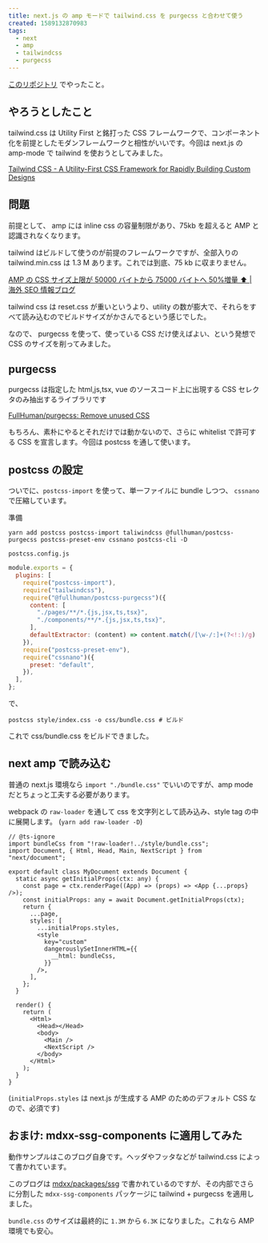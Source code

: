 ```yaml
---
title: next.js の amp モードで tailwind.css を purgecss と合わせて使う
created: 1589132870983
tags:
  - next
  - amp
  - tailwindcss
  - purgecss
---
```


[このリポジトリ](https://github.com/mizchi/next-amp-tailwind-purgecss) でやったこと。

## やろうとしたこと

tailwind.css は Utility First と銘打った CSS フレームワークで、コンポーネント化を前提としたモダンフレームワークと相性がいいです。今回は next.js の amp-mode で tailwind を使おうとしてみました。

[Tailwind CSS \- A Utility\-First CSS Framework for Rapidly Building Custom Designs](https://tailwindcss.com/)

## 問題

前提として、 amp には inline css の容量制限があり、75kb を超えると AMP と認識されなくなります。

tailwind はビルドして使うのが前提のフレームワークですが、全部入りの tailwind.min.css は 1.3 M あります。これでは到底、75 kb に収まりません。

[AMP の CSS サイズ上限が 50000 バイトから 75000 バイトへ 50%増量 ⬆ \| 海外 SEO 情報ブログ](https://www.suzukikenichi.com/blog/amp-increases-css-limit-from-50000-bytes-to-75-bytes/)

tailwind css は reset.css が重いというより、utility の数が膨大で、それらをすべて読み込むのでビルドサイズがかさんでるという感じでした。

なので、 purgecss を使って、使っている CSS だけ使えばよい、という発想で CSS のサイズを削ってみました。

## purgecss

purgecss は指定した html,js,tsx, vue のソースコード上に出現する CSS セレクタのみ抽出するライブラリです

[FullHuman/purgecss: Remove unused CSS](https://github.com/FullHuman/purgecss)

もちろん、素朴にやるとそれだけでは動かないので、さらに whitelist で許可する CSS を宣言します。今回は postcss を通して使います。

## postcss の設定

ついでに、`postcss-import` を使って、単一ファイルに bundle しつつ、 `cssnano` で圧縮しています。

準備

```
yarn add postcss postcss-import taliwindcss @fullhuman/postcss-purgecss postcss-preset-env cssnano postcss-cli -D
```

`postcss.config.js`

```js
module.exports = {
  plugins: [
    require("postcss-import"),
    require("tailwindcss"),
    require("@fullhuman/postcss-purgecss")({
      content: [
        "./pages/**/*.{js,jsx,ts,tsx}",
        "./components/**/*.{js,jsx,ts,tsx}",
      ],
      defaultExtractor: (content) => content.match(/[\w-/:]+(?<!:)/g) || [],
    }),
    require("postcss-preset-env"),
    require("cssnano")({
      preset: "default",
    }),
  ],
};
```

で、

```
postcss style/index.css -o css/bundle.css # ビルド
```

これで css/bundle.css をビルドできました。

## next amp で読み込む

普通の next.js 環境なら `import "./bundle.css"` でいいのですが、amp mode だとちょっと工夫する必要があります。

webpack の `raw-loader` を通して css を文字列として読み込み、style tag の中に展開します。 (`yarn add raw-loader -D`)

```tsx
// @ts-ignore
import bundleCss from "!raw-loader!../style/bundle.css";
import Document, { Html, Head, Main, NextScript } from "next/document";

export default class MyDocument extends Document {
  static async getInitialProps(ctx: any) {
    const page = ctx.renderPage((App) => (props) => <App {...props} />);
    const initialProps: any = await Document.getInitialProps(ctx);
    return {
      ...page,
      styles: [
        ...initialProps.styles,
        <style
          key="custom"
          dangerouslySetInnerHTML={{
            __html: bundleCss,
          }}
        />,
      ],
    };
  }

  render() {
    return (
      <Html>
        <Head></Head>
        <body>
          <Main />
          <NextScript />
        </body>
      </Html>
    );
  }
}
```

(`initialProps.styles` は next.js が生成する AMP のためのデフォルト CSS なので、必須です)

## おまけ: mdxx-ssg-components に適用してみた

動作サンプルはこのブログ自身です。ヘッダやフッタなどが tailwind.css によって書かれています。

このブログは [mdxx/packages/ssg](https://github.com/mizchi/mdxx/tree/master/packages/ssg) で書かれているのですが、その内部でさらに分割した `mdxx-ssg-components` パッケージに tailwind + purgecss を適用しました。

`bundle.css` のサイズは最終的に `1.3M` から `6.3K` になりました。これなら AMP 環境でも安心。
